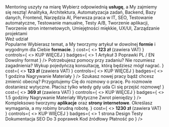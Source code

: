 <CodeEditorTile>
  <Jumbo>
    <XXL>Mentoring uszyty na miarę</XXL>
    <M>
      Wybierz odpowiednią <B>usługę</B>, a My zajmiemy się resztą!
    </M>
    <M>
      Analityka, Architektura, Automatyzacja zadań, Backend, Bazy danych,
      Frontend, Narzędzia AI, Pierwsza praca w IT, SEO, Testowanie automatyczne,
      Testowanie manualne, Testy A/B, Tworzenie aplikacji, Tworzenie stron
      internetowych, Umiejętności miękkie, UX/UI, Zarządzanie projektami
    </M>
    <footer>
      <JumboButton>Weź udział</JumboButton>
    </footer>
  </Jumbo>
</CodeEditorTile>
<Container>
  <XL>Popularne</XL>
  <Grid>
    <Tile
      title="Tworzenie artykułów"
      description={
        <>
          Wybierasz temat, a My tworzymy artykuł w dowolnej <B>formie</B> i
          wygodnym dla Ciebie <B>formacie</B>.
        </>
      }
      cost={
        <>
          <b>123 zł</b> (zawiera VAT)
        </>
      }
      controls={
        <>
          <Control>KUP</Control>
          <Control>WIĘCEJ</Control>
        </>
      }
      badges={
        <>
          <Badge>1 Artykuł</Badge>
          <Badge>3 Poprawki</Badge>
          <Badge>PL / EN</Badge>
          <Badge>Dowolny format</Badge>
        </>
      }
    />
    <Tile
      title="Pojedyńcza konsultacja"
      description={
        <>
          Potrzebujesz pomocy przy zadaniu? Nie rozumiesz zagadnienia? Wykup
          pojedyńczą konsultację, którą będziesz mógł nagrać.
        </>
      }
      cost={
        <>
          <b>123 zł</b> (zawiera VAT)
        </>
      }
      controls={
        <>
          <Control>KUP</Control>
          <Control>WIĘCEJ</Control>
        </>
      }
      badges={
        <>
          <Badge>1 godzina</Badge>
          <Badge>Nagrywanie</Badge>
          <Badge>Materiały</Badge>
        </>
      }
    />
    <Tile
      title="Rozmowa techniczna"
      description={
        <>
          Szukasz nowej pracy bądź chcesz zmienić obecną? Przygotujemy Cię do
          rozmowy o pracę. Po rozmowie dostaniesz wytyczne. Płacisz tylko wtedy
          gdy uda Ci się przejść rozmowę!
        </>
      }
      cost={
        <>
          <b>369 zł</b> (zawiera VAT)
        </>
      }
      controls={
        <>
          <Control>KUP</Control>
          <Control>WIĘCEJ</Control>
        </>
      }
      badges={
        <>
          <Badge>1.5 godziny</Badge>
          <Badge>Nagrywanie</Badge>
          <Badge>Materiały</Badge>
          <Badge>Wytyczne</Badge>
          <Badge>Zwrot pieniędzy</Badge>
        </>
      }
    />
    <Tile
      title="Aplikacje i strony internetowe"
      description={
        <>
          Kompleksowo tworzymy <B>aplikacje</B> oraz <B>strony internetowe</B>.
          Określasz wymagania, a my robimy brudną robotę.
        </>
      }
      cost={
        <>
          <b>1230 zł</b> (zawiera VAT)
        </>
      }
      controls={
        <>
          <Control>KUP</Control>
          <Control>WIĘCEJ</Control>
        </>
      }
      badges={
        <>
          <Badge>1 strona</Badge>
          <Badge>Design</Badge>
          <Badge>Testy</Badge>
          <Badge>Dokumentacja</Badge>
          <Badge>SEO</Badge>
          <Badge>Do 3 poprawek</Badge>
          <Badge>Kod źródłowy</Badge>
          <Badge>Płatność po</Badge>
        </>
      }
    />
  </Grid>
</Container>
